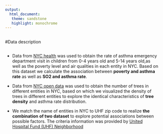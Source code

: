```yaml
---
output:
  html_document:
   theme: sandstone
   highlight: monochrome
---
```

##
##
#Data description

##
##
##
##

*   Data from [NYC health](http://a816-dohbesp.nyc.gov/IndicatorPublic/PublicTracking.aspx) was used to obtain the rate of asthma emergency department visit in children from 0-4 years old and 5-14 years old,as well as the poverty level and air qualities in each entity in NYC. Based on this dataset we calculate the association between __poverty and asthma rate__ as well as __SO2 and asthma rate__.


*   Data from [NYC open data](https://data.cityofnewyork.us/Environment/2015-Street-Tree-Census-Tree-Data/pi5s-9p35) was used to obtain the number of trees in different entities in NYC, based on which we visualized the density of trees in different entities to explore the identical characteristics of __tree density__ and asthma rate distribution.


*   We match the name of entities in NYC to UHF zip code to realize __the combination of two dataset__ to explore potential associations between possible factors. The criteria information was provided by [United Hospital Fund (UHF) Neighborhood](http://www.infoshare.org/misc/UHF.pdf) 







